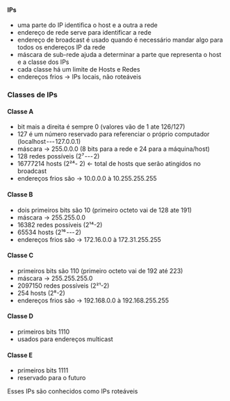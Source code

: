 






#### IPs

-   uma parte do IP identifica o host e a outra a rede
-   endereço de rede serve para identificar a rede
-   endereço de broadcast é usado quando é necessário mandar algo para
    todos os endereços IP da rede
-   máscara de sub-rede ajuda a determinar a parte que representa o host
    e a classe dos IPs
-   cada classe há um limite de Hosts e Redes
-   endereços frios → IPs locais, não roteáveis








### Classes de IPs

#### Classe A

-   bit mais a direita é sempre 0 (valores vão de 1 ate 126/127)
-   127 é um número reservado para referenciar o próprio computador
    (localhost --- 127.0.0.1)
-   máscara → 255.0.0.0 (8 bits para a rede e 24 para a máquina/host)
-   128 redes possíveis (2⁷ --- 2)
-   16777214 hosts (2²⁴- 2) ← total de hosts que serão atingidos no
    broadcast
-   endereços frios são → 10.0.0.0 à 10.255.255.255

#### Classe B

-   dois primeiros bits são 10 (primeiro octeto vai de 128 ate 191)
-   máscara → 255.255.0.0
-   16382 redes possíveis (2¹⁴-2)
-   65534 hosts (2¹⁶ --- 2)
-   endereços frios são → 172.16.0.0 à 172.31.255.255

#### Classe C

-   primeiros bits são 110 (primeiro octeto vai de 192 até 223)
-   máscara → 255.255.255.0
-   2097150 redes possíveis (2²¹-2)
-   254 hosts (2⁸-2)
-   endereços frios são → 192.168.0.0 à 192.168.255.255

#### Classe D

-   primeiros bits 1110
-   usados para endereços multicast

#### Classe E

-   primeiros bits 1111
-   reservado para o futuro

Esses IPs são conhecidos como IPs roteáveis


